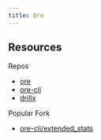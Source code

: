 ```yaml
---
title: Ore
---
```


## Resources

Repos

- [ore](https://github.com/regolith-labs/ore)
- [ore-cli](https://github.com/regolith-labs/ore-cli)
- [drillx](https://github.com/regolith-labs/drillx/tree/master)

Popular Fork

- [ore-cli/extended_stats](https://github.com/pmcochrane/ore-cli/tree/extended_stats)